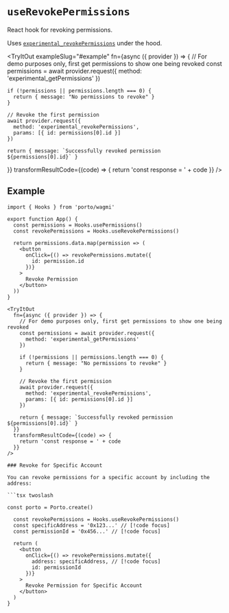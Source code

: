 
# `useRevokePermissions`

React hook for revoking permissions.

Uses [`experimental_revokePermissions`](/sdk/rpc/experimental_revokePermissions) under the hood.

<TryItOut
  exampleSlug="#example"
  fn={async ({ provider }) => {
    // For demo purposes only, first get permissions to show one being revoked
    const permissions = await provider.request({
      method: 'experimental_getPermissions'
    })

    if (!permissions || permissions.length === 0) {
      return { message: "No permissions to revoke" }
    }

    // Revoke the first permission
    await provider.request({
      method: 'experimental_revokePermissions',
      params: [{ id: permissions[0].id }]
    })

    return { message: `Successfully revoked permission ${permissions[0].id}` }
  }}
  transformResultCode={(code) => {
    return 'const response = ' + code
  }}
/>

## Example

```tsx twoslash
import { Hooks } from 'porto/wagmi'

export function App() {
  const permissions = Hooks.usePermissions()
  const revokePermissions = Hooks.useRevokePermissions()

  return permissions.data.map(permission => (
    <button
      onClick={() => revokePermissions.mutate({
        id: permission.id
      })}
    >
      Revoke Permission
    </button>
  ))
}

<TryItOut
  fn={async ({ provider }) => {
    // For demo purposes only, first get permissions to show one being revoked
    const permissions = await provider.request({
      method: 'experimental_getPermissions'
    })

    if (!permissions || permissions.length === 0) {
      return { message: "No permissions to revoke" }
    }

    // Revoke the first permission
    await provider.request({
      method: 'experimental_revokePermissions',
      params: [{ id: permissions[0].id }]
    })

    return { message: `Successfully revoked permission ${permissions[0].id}` }
  }}
  transformResultCode={(code) => {
    return 'const response = ' + code
  }}
/>

### Revoke for Specific Account

You can revoke permissions for a specific account by including the address:

```tsx twoslash

const porto = Porto.create()

  const revokePermissions = Hooks.useRevokePermissions()
  const specificAddress = '0x123...' // [!code focus]
  const permissionId = '0x456...' // [!code focus]

  return (
    <button
      onClick={() => revokePermissions.mutate({
        address: specificAddress, // [!code focus]
        id: permissionId
      })}
    >
      Revoke Permission for Specific Account
    </button>
  )
}
```